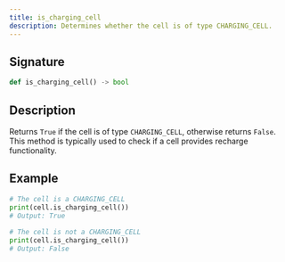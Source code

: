 ```yaml
---
title: is_charging_cell
description: Determines whether the cell is of type CHARGING_CELL.
---
```


## Signature

```py
def is_charging_cell() -> bool
```

## Description

Returns `True` if the cell is of type `CHARGING_CELL`, otherwise returns `False`.  
This method is typically used to check if a cell provides recharge functionality.

## Example

```py
# The cell is a CHARGING_CELL
print(cell.is_charging_cell())
# Output: True
 
# The cell is not a CHARGING_CELL
print(cell.is_charging_cell())
# Output: False
```
